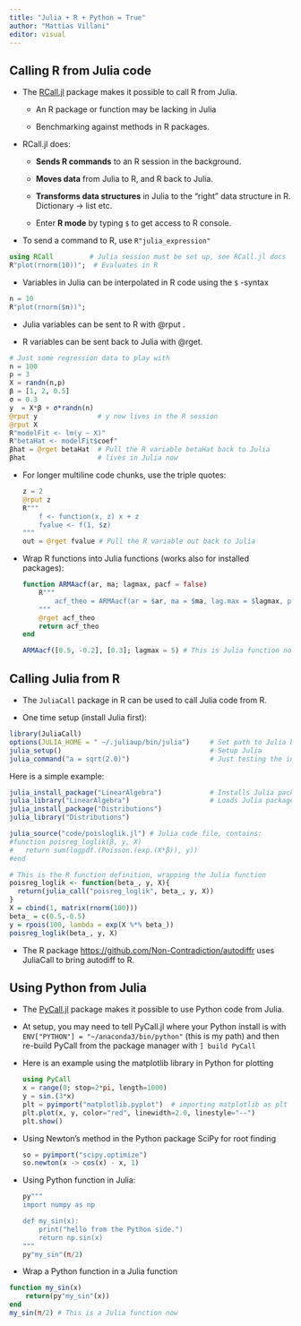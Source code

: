 ```yaml
---
title: "Julia + R + Python = True"
author: "Mattias Villani"
editor: visual
---
```


## Calling R from Julia code

-   The [RCall.jl](https://juliainterop.github.io/RCall.jl/stable/) package makes it possible to call R from Julia.

    -   An R package or function may be lacking in Julia

    -   Benchmarking against methods in R packages.

-   RCall.jl does:

    -   **Sends R commands** to an R session in the background.

    -   **Moves data** from Julia to R, and R back to Julia.

    -   **Transforms data structures** in Julia to the "right" data structure in R. Dictionary -\> list etc.

    -   Enter **R mode** by typing `$` to get access to R console.

-   To send a command to R, use `R"julia_expression"`

```julia
using RCall         # Julia session must be set up, see RCall.jl docs
R"plot(rnorm(10))";  # Evaluates in R
```

-   Variables in Julia can be interpolated in R code using the `$` -syntax

```julia
n = 10
R"plot(rnorm($n))";
```

-   Julia variables can be sent to R with @rput .

-   R variables can be sent back to Julia with @rget.

```julia
# Just some regression data to play with
n = 100
p = 3
X = randn(n,p)
β = [1, 2, 0.5]
σ = 0.3
y  = X*β + σ*randn(n)
@rput y               # y now lives in the R session
@rput X
R"modelFit <- lm(y ~ X)"
R"betaHat <- modelFit$coef"
βhat = @rget betaHat  # Pull the R variable betaHat back to Julia
βhat                  # lives in Julia now
```

-   For longer multiline code chunks, use the triple quotes:

    ```julia
    z = 2
    @rput z
    R"""
        f <- function(x, z) x + z
        fvalue <- f(1, $z)
    """
    out = @rget fvalue # Pull the R variable out back to Julia
    ```

-   Wrap R functions into Julia functions (works also for installed packages):

    ```julia
    function ARMAacf(ar, ma; lagmax, pacf = false) 
        R"""
            acf_theo = ARMAacf(ar = $ar, ma = $ma, lag.max = $lagmax, pacf = $pacf)
        """
        @rget acf_theo
    	return acf_theo
    end

    ARMAacf([0.5, -0.2], [0.3]; lagmax = 5) # This is Julia function now
    ```

## Calling Julia from R

-   The `JuliaCall` package in R can be used to call Julia code from R.

-   One time setup (install Julia first):

```r
library(JuliaCall)
options(JULIA_HOME = " ~/.juliaup/bin/julia")     # Set path to Julia binary
julia_setup()                                     # Setup Julia
julia_command("a = sqrt(2.0)")                    # Just testing the install
```

Here is a simple example:

```r
julia_install_package("LinearAlgebra")            # Installs Julia package
julia_library("LinearAlgebra")                    # Loads Julia package
julia_install_package("Distributions")           
julia_library("Distributions")

julia_source("code/poisloglik.jl") # Julia code file, contains:
#function poisreg_loglik(β, y, X)                        
#   return sum(logpdf.(Poisson.(exp.(X*β)), y))
#end

# This is the R function definition, wrapping the Julia function
poisreg_loglik <- function(beta_, y, X){
  return(julia_call("poisreg_loglik", beta_, y, X))
}
X = cbind(1, matrix(rnorm(100)))
beta_ = c(0.5,-0.5)
y = rpois(100, lambda = exp(X %*% beta_))
poisreg_loglik(beta_, y, X)
```

-   The R package <https://github.com/Non-Contradiction/autodiffr> uses JuliaCall to bring autodiff to R.

## Using Python from Julia

-   The [PyCall.jl](https://github.com/JuliaPy/PyCall.jl) package makes it possible to use Python code from Julia.

-   At setup, you may need to tell PyCall.jl where your Python install is with `ENV["PYTHON"] = "~/anaconda3/bin/python"` (this is my path) and then re-build PyCall from the package manager with `] build PyCall`

-   Here is an example using the matplotlib library in Python for plotting

    ```julia
    using PyCall
    x = range(0; stop=2*pi, length=1000)
    y = sin.(3*x)
    plt = pyimport("matplotlib.pyplot")  # importing matplotlib as plt
    plt.plot(x, y, color="red", linewidth=2.0, linestyle="--")
    plt.show()
    ```

-   Using Newton's method in the Python package SciPy for root finding

    ```julia
    so = pyimport("scipy.optimize")
    so.newton(x -> cos(x) - x, 1)
    ```

-   Using Python function in Julia:

    ```julia
    py"""
    import numpy as np

    def my_sin(x):
        print("hello from the Python side.")
        return np.sin(x)
    """
    py"my_sin"(π/2)
    ```

-   Wrap a Python function in a Julia function

```julia
function my_sin(x)
    return(py"my_sin"(x))
end
my_sin(π/2) # This is a Julia function now
```
